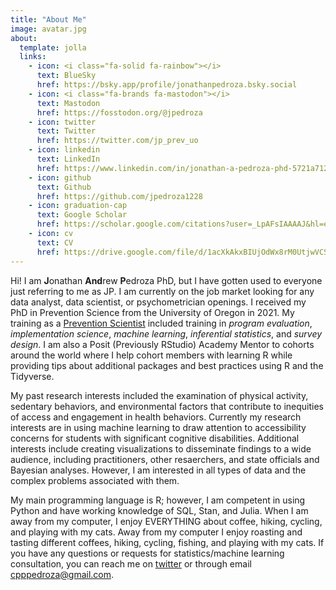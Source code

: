 ```yaml
---
title: "About Me"
image: avatar.jpg
about:
  template: jolla
  links:
    - icon: <i class="fa-solid fa-rainbow"></i>
      text: BlueSky
      href: https://bsky.app/profile/jonathanpedroza.bsky.social
    - icon: <i class="fa-brands fa-mastodon"></i>
      text: Mastodon
      href: https://fosstodon.org/@jpedroza
    - icon: twitter
      text: Twitter
      href: https://twitter.com/jp_prev_uo
    - icon: linkedin
      text: LinkedIn
      href: https://www.linkedin.com/in/jonathan-a-pedroza-phd-5721a7120/
    - icon: github
      text: Github
      href: https://github.com/jpedroza1228
    - icon: graduation-cap
      text: Google Scholar
      href: https://scholar.google.com/citations?user=_LpAFsIAAAAJ&hl=en&oi=ao
    - icon: cv
      text: CV
      href: https://drive.google.com/file/d/1acXkAkxBIUjOdWx8rM0UtjwVCS-RapF-/view?usp=sharing
---
```


Hi! I am **J**onathan **And**rew **P**edroza PhD, but I have gotten used to everyone just referring to me as JP. I am currently on the job market looking for any data analyst, data scientist, or psychometrician openings. I received my PhD in Prevention Science from the University of Oregon in 2021. My training as a [Prevention Scientist](http://www.preventionresearch.org/prevscience_description.php) included training in *program evaluation*, *implementation science*, *machine learning*, *inferential statistics*, and *survey design*. I am also a Posit (Previously RStudio) Academy Mentor to cohorts around the world where I help cohort members with learning R while providing tips about additional packages and best practices using R and the Tidyverse.

My past research interests included the examination of physical activity, sedentary behaviors, and environmental factors that contribute to inequities of access and engagement in health behaviors. Currently my research interests are in using machine learning to draw attention to accessibility concerns for students with significant cognitive disabilities. Additional interests include creating visualizations to disseminate findings to a wide audience, including practitioners, other resaerchers, and state officials and Bayesian analyses. However, I am interested in all types of data and the complex problems associated with them.

My main programming language is R; however, I am competent in using Python and have working knowledge of SQL, Stan, and Julia. When I am away from my computer, I enjoy EVERYTHING about coffee, hiking, cycling, and playing with my cats. Away from my computer I enjoy roasting and tasting different coffees, hiking, cycling, fishing, and playing with my cats. If you have any questions or requests for statistics/machine learning consultation, you can reach me on [twitter](https://twitter.com/jp_prev_uo) or through email <a href="mailto:cpppedroza@gmail.com">cpppedroza@gmail.com</a>.